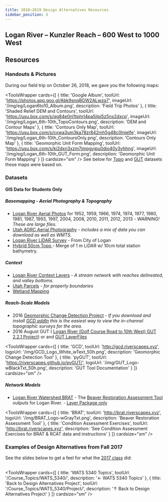 ```yaml
---
title: 2018–2019 Design Alternatives Resources
sidebar_position: 3
---
```



## Logan River – Kunzler Reach – 600 West to 1000 West



## Resources

### Handouts & Pictures

During our field trip on October 26, 2018, we gave you the following maps:


<ToolsWrapper
  cards={[
	{
	  title: 'Google Album',
	  toolUrl: 'https://photos.app.goo.gl/Abk9snqBGW2ALwzq7',
	  imageUrl: '/img/eg/Logan6to10_Album.png',
	  description: 'Field Trip Photos'
	},
	{
	  title: 'Shaded Relief DEM and Contours',
	  toolUrl: 'https://usu.box.com/s/qg84e0nl1tphrl4pa5jlpj5z5nx2dxcp',
	  imageUrl: '/img/eg/Logan_6th-10th_TopoContours.png',
	  description: 'DEM and Contour Maps'
	},
	{
	  title: 'Contours Only Map',
	  toolUrl: 'https://usu.box.com/s/cxwa3um3ka78zr842mh5g48c0lnielfe',
	  imageUrl: '/img/eg/Logan_6th-10th_ContoursOnly.png',
	  description: 'Contours Only Map'
	},
	{
	  title: 'Geomorphic Unit Form Mapping',
	  toolUrl: 'https://usu.box.com/s/ki2dxn3xzm7jmpgyipu0dio40y3yhhng',
	  imageUrl: '/img/eg/Logan_6th-10th_GUT_Form.png',
	  description: 'Geomorphic Unit Form Mapping'
	}
  ]}
  cardsize="sm"
/>
See below for [Topo](https://usu.box.com/v/50cmLoganLiDARMerged) and [GUT](https://usu.box.com/v/GUT-2016-Logan) datasets these maps were based on.

### Datasets

#### GIS Data for Students Only

##### Basemapping - Aerial Photography & Topography

- [Logan River Aerial Photos](https://usu.box.com/v/LoganRiverAPs) for 1952, 1959, 1966, 1974, 1974, 1977, 1980, 1981, 1987, 1993, 1997, 2004, 2008, 2010, 2011, 2012, 2013 - _WARNING! These are large files._
- [Utah AGRC Aerial Photography](https://gis.utah.gov/data/aerial-photography/) - _includes a mix of data you can download as well as WMTS._
- [Logan River LiDAR Survey](https://usu.box.com/v/LoganRiverLiDAR) - From City of Logan
- [Hybrid 50cm Topo <i class="fa fa-file-archive-o" aria-hidden="true"></i>](https://usu.box.com/v/50cmLoganLiDARMerged) - Merge of 1 m LiDAR w/ 10cm total station bathymetry.

##### Context
-  [Logan River Context Layers](https://usu.box.com/s/8y151kzgf489yxnrb9mo8vtupf4n5eet) - _A stream network with reaches delineated, and valley bottoms._
-  [Utah Parcels](https://gis.utah.gov/data/cadastre/parcels/) - _for property boundaries_
-  [Wetland Mapping](https://gis.utah.gov/data/water/wetlands/)

##### Reach-Scale Models

- 2016 [Geomorphic Change Detection Project]((https://usu.box.com/v/LoganRiver2016-GCD-7)) - *If you download and install [GCD addIn](http://gcd.riverscapes.xyz) this is the easiest way to view the in-channel topographic surveys for the area.* 
- 2016 August GUT ( [Logan River (Golf Course Road to 10th West) GUT 2.2.1 Project](https://usu.box.com/v/GUT-LoganRiver-City-2016-Aug)) or  and [GUT LayerFiles <i class="fa fa-file-archive-o" aria-hidden="true"></i>](https://usu.box.com/v/GUT-2016-Logan) 




<ToolsWrapper
  cards={[
	{
	  title: 'GCD',
	  toolUrl: 'http://gcd.riverscapes.xyz',
	  logoUrl: '/img/GCD_Logo_White_wText_50h.png',
	  description: 'Geomorphic Change Detection Tool'
	},
	{
	  title: 'pyGUT',
	  toolUrl: 'https://riverscapes.github.io/pyGUT/',
	  logoUrl: '/img/GUT_Logo-wBlackTxt_50h.png',
	  description: 'GUT Tool Documentation'
	}
  ]}
  cardsize="sm"
/>


##### Network Models

* [Logan River Watershed BRAT](https://s3-us-west-2.amazonaws.com/etalweb.joewheaton.org/Courses/WATS5340/2018/Excercises/Condition/Et_Al_16010203_BRAT.zip) <i class="fa fa-file-archive-o" aria-hidden="true"></i> -  The [Beaver Restoration Assessment Tool](http://brat.riverscapes.xyz) outputs for Logan River. - [Layer Package only](https://s3-us-west-2.amazonaws.com/etalweb.joewheaton.org/Courses/WATS5340/2018/Excercises/Condition/LittleBearLogan_BRAT.lpk)


<ToolsWrapper
  cards={[
	{
	  title: 'BRAT',
	  toolUrl: 'http://brat.riverscapes.xyz',
	  logoUrl: '/img/BRAT_Logo-wGrayTxt.png',
	  description: 'Beaver Restoration Assessment Tool'
	},
	{
	  title: 'Condition Assessment Exercises',
	  toolUrl: 'http://brat.riverscapes.xyz',
	  description: 'See Condition Assessment Exercises for BRAT & RCAT data and instructions'
	}
  ]}
  cardsize="sm"
/>


### Examples of Design Alternatives from Fall 2017

See the slides below to get a feel for what the [2017 class](/Course_Topics/WATS_5340/Project/2017) did:

<GoogleSlides
  src="https://docs.google.com/presentation/d/e/2PACX-1vR45Eq_r02KPEqW1xakgZd48fvKMU9logWHQe3_JXOaM2umgbY-1q9TeKgye-2MsutoUP37gymr7xF7/embed?start=false&loop=false&delayms=3000"
  title="2017 Design Alternatives Examples"
  width={960}
  height={749}
/>
-----


<ToolsWrapper
  cards={[
	{
	  title: 'WATS 5340 Topics',
	  toolUrl: '/Course_Topics/WATS_5340/',
	  description: '← WATS 5340 Topics'
	},
	{
	  title: 'Back to Design Alternatives Project',
	  toolUrl: '/Course_Topics/WATS_5340/Project/',
	  description: '↑ Back to Design Alternatives Project'
	}
  ]}
  cardsize="sm"
/>

